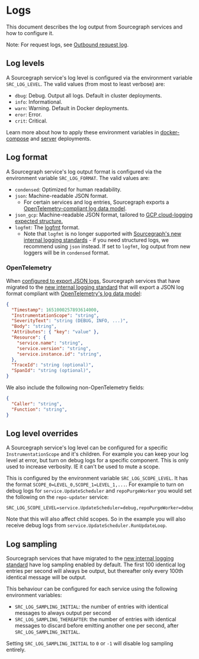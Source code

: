 # Logs

This document describes the log output from Sourcegraph services and how to configure it.

Note: For request logs, see [Outbound request log](/admin/observability/outbound-request-log).

## Log levels

A Sourcegraph service's log level is configured via the environment variable `SRC_LOG_LEVEL`. The valid values (from most to least verbose) are:

* `dbug`: Debug. Output all logs. Default in cluster deployments.
* `info`: Informational.
* `warn`: Warning. Default in Docker deployments.
* `eror`: Error.
* `crit`: Critical.

Learn more about how to apply these environment variables in [docker-compose](/admin/deploy/docker-compose/#set-environment-variables) and [server](/admin/deploy/docker-single-container/#environment-variables) deployments.

## Log format

A Sourcegraph service's log output format is configured via the environment variable `SRC_LOG_FORMAT`. The valid values are:

* `condensed`: Optimized for human readability.
* `json`: Machine-readable JSON format.
  * For certain services and log entries, Sourcegraph exports a [OpenTelemetry-compliant log data model](#opentelemetry).
* `json_gcp`: Machine-readable JSON format, tailored to [GCP cloud-logging expected structure.](https://cloud.google.com/logging/docs/structured-logging#special-payload-fields)
* `logfmt`: The [logfmt](https://github.com/kr/logfmt) format.
  * Note that `logfmt` is no longer supported with [Sourcegraph's new internal logging standards](https://docs-legacy.sourcegraph.com/dev/how-to/add_logging) - if you need structured logs, we recommend using `json` instead. If set to `logfmt`, log output from new loggers will be in `condensed` format.

### OpenTelemetry

When [configured to export JSON logs](#log-format), Sourcegraph services that have migrated to the [new internal logging standard](https://docs-legacy.sourcegraph.com/dev/how-to/add_logging) that will export a JSON log format compliant with [OpenTelemetry's log data model](https://opentelemetry.io/docs/reference/specification/logs/data-model/):

```json
{
  "Timestamp": 1651000257893614000,
  "InstrumentationScope": "string",
  "SeverityText": "string (DEBUG, INFO, ...)",
  "Body": "string",
  "Attributes": { "key": "value" },
  "Resource": {
    "service.name": "string",
    "service.version": "string",
    "service.instance.id": "string",
  },
  "TraceId": "string (optional)",
  "SpanId": "string (optional)",
}
```

We also include the following non-OpenTelemetry fields:

```json
{
  "Caller": "string",
  "Function": "string",
}
```

## Log level overrides

A Sourcegraph service's log level can be configured for a specific `InstrumentationScope` and it's children. For example you can keep your log level at error, but turn on debug logs for a specific component. This is only used to increase verbosity. IE it can't be used to mute a scope.

This is configured by the environment variable `SRC_LOG_SCOPE_LEVEL`. It has the format `SCOPE_0=LEVEL_0,SCOPE_1=LEVEL_1,...`. For example to turn on debug logs for `service.UpdateScheduler` and `repoPurgeWorker` you would set the following on the `repo-updater` service:

```
SRC_LOG_SCOPE_LEVEL=service.UpdateScheduler=debug,repoPurgeWorker=debug
```

Note that this will also affect child scopes. So in the example you will also receive debug logs from `service.UpdateScheduler.RunUpdateLoop`.

## Log sampling

Sourcegraph services that have migrated to the [new internal logging standard](https://docs-legacy.sourcegraph.com/dev/how-to/add_logging) have log sampling enabled by default.
The first 100 identical log entries per second will always be output, but thereafter only every 100th identical message will be output.

This behaviour can be configured for each service using the following environment variables:

* `SRC_LOG_SAMPLING_INITIAL`: the number of entries with identical messages to always output per second
* `SRC_LOG_SAMPLING_THEREAFTER`: the number of entries with identical messages to discard before emitting another one per second, after `SRC_LOG_SAMPLING_INITIAL`.

Setting `SRC_LOG_SAMPLING_INITIAL` to `0` or `-1` will disable log sampling entirely.
